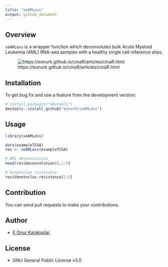 ```yaml
---
title: "seAMLess"
output: github_document
---
```


## Overview
`seAMLess` is a wrapper function which deconvolutes bulk Acute Myeloid Leukemia (AML) RNA-seq samples with a healthy single cell reference atlas.

![https://eonurk.github.io/cinaR/articles/cinaR.html](man/figures/Figure1-A.png)

## Installation
To get bug fix and use a feature from the development version: 
```r
# install.packages("devtools")
devtools::install_github("eonurk/seAMLess")
```

## Usage
```r
library(seAMLess)

data(exampleTCGA)
res <- seAMLess(exampleTCGA)

# AML deconvolution
head(res$Deconvolution)[,1:5]
```
```r
# Venetoclax resistance
res$Venetoclax.resistance[1:5]
```


## Contribution
You can send pull requests to make your contributions.

## Author

- [E Onur Karakaslar](https://eonurk.github.io/)

## License

- GNU General Public License v3.0
